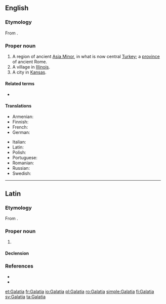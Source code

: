 ==English==
{{wikipedia}}

===Etymology===
From {{etyl|grc|en}} {{m|grc|Γαλατία||sc=polytonic}}.

===Proper noun===
{{en-proper noun}}

# A region of ancient [[Asia Minor]], in what is now central [[Turkey]]; a [[province]] of ancient Rome.
# A village in [[Illinois]].
# A city in [[Kansas]].

====Related terms====
* {{l|en|Galatians}}

====Translations====
{{trans-top|region of Asia Minor}}
* Armenian: {{t|hy|Գաղատիա}}
* Finnish: {{t+|fi|Galatia}}
* French: {{t+|fr|Galatie|f}}
* German: {{t+|de|Galatien|n}}
{{trans-mid}}
* Italian: {{t|it|Galazia|f}}
* Latin: {{t|la|Galatia|f}}
* Polish: {{t+|pl|Galacja|f}}
* Portuguese: {{t+|pt|Galácia|f}}
* Romanian: {{t+|ro|Galatia|f}}
* Russian: {{t|ru|Галатия|f}}
* Swedish: {{t+|sv|Galatien|n}}
{{trans-bottom}}

{{catlangcode|en|Countries|Cities|Villages|Illinois|Kansas}}

----

==Latin==

===Etymology===
From {{der|la|grc|Γαλατία}}.

===Proper noun===
{{la-proper noun|new=1|Galatīa|Galatīae|f|first}}

# {{l|en|Galatia}} {{gloss|region of Anatolia, later a Roman province}}

====Declension====
{{la-decl-1st|loc=1|num=sg|Galatī}}

===References===
* {{R:L&S}}
* {{R:Gaffiot}}

[[et:Galatia]]
[[fr:Galatia]]
[[io:Galatia]]
[[pl:Galatia]]
[[ro:Galatia]]
[[simple:Galatia]]
[[fi:Galatia]]
[[sv:Galatia]]
[[ta:Galatia]]